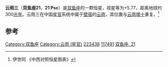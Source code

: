 {{Starbox begin
| name = 21 Psc
}}
{{Starbox observe
| epoch = [[J2000.0|J2000.0]]
| constell = [[双鱼座|双鱼座]]
| 星官 = [[:Category:云雨_(星官)|云雨]]（[[壁宿|壁宿]]）
| ra = {{RA| +23| 49| 27.47}}
| dec = {{DEC| 1| 4| 34.07}}
| appmag_v = 5.77
}}
{{Starbox character
| class =  A5m
| b-v =  +0.16
| u-b =  +0.11
| variable = 
}}
{{Starbox astrometry
| radial_v =  5
| prop_mo_ra = -1.24
| prop_mo_dec = -27.07
| parallax = 10.74
| p_error = 0.37
| absmag_v = 0.93
}}
{{Starbox catalog
| names = [[SAO星表|SAO]] 128401 ，[[HD星表|HD]] 223438 ，[[HR星表|HR]] 9022，[[依巴谷星表|HIP]] 117491 
}}
{{Starbox reference |Simbad=21+Psc }}
{{Starbox end}}

'''云雨三'''（'''双鱼座21'''，'''21 Psc'''）是[[双鱼座|双鱼座]]的一颗恒星，视星等为+5.77，距离地球约300[[光年|光年]]。云雨三在中国[[星官|星官]]系统中属于[[壁宿|壁宿]]的[[云雨_(星官)|云雨]]，其位置与[[云雨增十|云雨增十]]重复。<ref>伊世同 《中西对照恒星图表》</ref>

==参考==
{{reflist}}

{{stars of Pisces}}
{{星官|云雨|4|10}}
[[Category:双鱼座|Category:双鱼座]]
[[Category:云雨_(星官)|Category:云雨 (星官)]]
[[Category:HD和HDE天體|223438]]
[[Category:HIP天體|117491]]
[[Category:佛氏天體|双鱼座, 21]]
